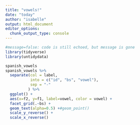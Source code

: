 ```yaml
---
title: "vowels!"
date: "today"
author: "isabelle"
output: html_document
editor_options: 
  chunk_output_type: console
---
```


```r
#message=false: code is still echoed, but message is gone
library(tidyverse)
library(untidydata)
```

```r
spanish_vowels
spanish_vowels %>%
  separate(col = label,
           into = c("id", "bs", "vowel"),
           sep = "-"
          ) %>%
  ggplot() +
  aes(x=f2, y=f1, label=vowel, color = vowel) +
  facet_grid(.~bs) +
  geom_text(alpha=0.5) +#geom_point()
  scale_y_reverse() +
  scale_x_reverse()
```

